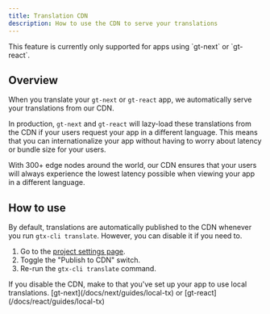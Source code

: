 ```yaml
---
title: Translation CDN
description: How to use the CDN to serve your translations
---
```


<Callout>
  This feature is currently only supported for apps using `gt-next` or `gt-react`.
</Callout>

## Overview

When you translate your `gt-next` or `gt-react` app, we automatically serve your translations from our CDN.

In production, `gt-next` and `gt-react` will lazy-load these translations from the CDN if your users request your app in a different language.
This means that you can internationalize your app without having to worry about latency or bundle size for your users.

With 300+ edge nodes around the world, our CDN ensures that your users will always experience the lowest latency possible when viewing your app in a different language.

## How to use

By default, translations are automatically published to the CDN whenever you run `gtx-cli translate`.
However, you can disable it if you need to.

1. Go to the [project settings page](https://dash.generaltranslation.com/settings/project).
2. Toggle the "Publish to CDN" switch.
3. Re-run the `gtx-cli translate` command.

<Callout>
  If you disable the CDN, make to that you've set up your app to use local translations. [gt-next](/docs/next/guides/local-tx) or [gt-react](/docs/react/guides/local-tx)
</Callout>

